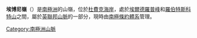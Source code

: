 {{coord|83|46|S|172|46|E|source:GNIS|display=title}}

'''埃博尼嶺'''（{{lang-en|Ebony Ridge}}）是[[南極洲|南極洲]]的山嶺，位於[[杜費克海岸|杜費克海岸]]，處於[[埃爾德羅普峰|埃爾德羅普峰]]和[[羅伯特斯科特山|羅伯特斯科特山]]之間，屬於[[英聯邦山脈|英聯邦山脈]]的一部分，現時由[[南極條約體系|南極條約體系]]管理。

{{DEFAULTSORT:Ebony Ridge}}
[[Category:南極洲山脈|Category:南極洲山脈]]


{{DufekCoast-geo-stub}}